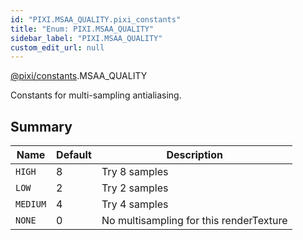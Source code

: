 ```yaml
---
id: "PIXI.MSAA_QUALITY.pixi_constants"
title: "Enum: PIXI.MSAA_QUALITY"
sidebar_label: "PIXI.MSAA_QUALITY"
custom_edit_url: null
---
```



<div class="package-name">

[@pixi/constants](../modules/pixi_constants).MSAA_QUALITY

</div>


Constants for multi-sampling antialiasing.



        

## Summary
| Name                | Default | Description                             |
| ------------------- | ------- | --------------------------------------- |
| <code>HIGH</code>   | 8       | Try 8 samples                           |
| <code>LOW</code>    | 2       | Try 2 samples                           |
| <code>MEDIUM</code> | 4       | Try 4 samples                           |
| <code>NONE</code>   | 0       | No multisampling for this renderTexture |

    